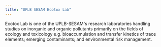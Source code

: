 ```yaml
---
title: "UPLB SESAM Ecotox Lab"
---
```


Ecotox Lab is one of the UPLB-SESAM's research laboratories handling studies on inorganic and organic pollutants primarily on the fields of ecology and toxicology e.g. bioaccumulation and transfer kinetics of trace elements; emerging contaminants; and environmental risk management.

